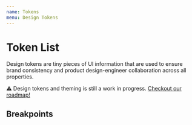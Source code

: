 ```yaml
---
name: Tokens
menu: Design Tokens
---
```


# Token List

Design tokens are tiny pieces of UI information that are used to ensure brand consistency and product design-engineer collaboration across all properties.

⚠️ Design tokens and theming is still a work in progress. [Checkout our roadmap!]()

## Breakpoints

